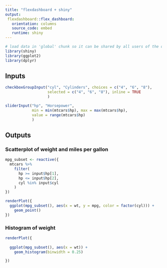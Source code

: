 ```yaml
---
title: "flexdashboard + shiny"
output: 
 flexdashboard::flex_dashboard:
   orientation: columns
   source_code: embed
   runtime: shiny
---
```


```r
# load data in 'global' chunk so it can be shared by all users of the dashboard
library(shiny)
library(ggplot2)
library(dplyr)
```

Inputs {.sidebar}
-----------------------------------------------------------------------

```r
checkboxGroupInput("cyl", "Cylinders", choices = c("4", "6", "8"),
                   selected = c("4", "6", "8"), inline = TRUE
                   )

sliderInput("hp", "Horsepower",
            min = min(mtcars$hp), max = max(mtcars$hp),
            value = range(mtcars$hp)
            )
```

Outputs
-----------------------------------------------------------------------

### Scatterplot of weight and miles per gallon

```r
mpg_subset <- reactive({
  mtcars %>%
    filter(
      hp >= input$hp[1],
      hp <= input$hp[2],
      cyl %in% input$cyl
    )
})

renderPlot({
  ggplot(mpg_subset(), aes(x = wt, y = mpg, color = factor(cyl))) +
    geom_point()
})
```

### Histogram of weight

```r
renderPlot({
  
  ggplot(mpg_subset(), aes(x = wt)) +
    geom_histogram(binwidth = 0.25)

})
```